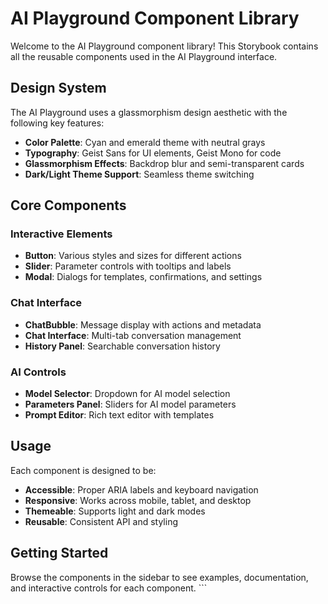 
<Meta title="AI Playground/Introduction" />

# AI Playground Component Library

Welcome to the AI Playground component library! This Storybook contains all the reusable components used in the AI Playground interface.

## Design System

The AI Playground uses a glassmorphism design aesthetic with the following key features:

- **Color Palette**: Cyan and emerald theme with neutral grays
- **Typography**: Geist Sans for UI elements, Geist Mono for code
- **Glassmorphism Effects**: Backdrop blur and semi-transparent cards
- **Dark/Light Theme Support**: Seamless theme switching

## Core Components

### Interactive Elements
- **Button**: Various styles and sizes for different actions
- **Slider**: Parameter controls with tooltips and labels
- **Modal**: Dialogs for templates, confirmations, and settings

### Chat Interface
- **ChatBubble**: Message display with actions and metadata
- **Chat Interface**: Multi-tab conversation management
- **History Panel**: Searchable conversation history

### AI Controls
- **Model Selector**: Dropdown for AI model selection
- **Parameters Panel**: Sliders for AI model parameters
- **Prompt Editor**: Rich text editor with templates

## Usage

Each component is designed to be:
- **Accessible**: Proper ARIA labels and keyboard navigation
- **Responsive**: Works across mobile, tablet, and desktop
- **Themeable**: Supports light and dark modes
- **Reusable**: Consistent API and styling

## Getting Started

Browse the components in the sidebar to see examples, documentation, and interactive controls for each component.
\`\`\`
